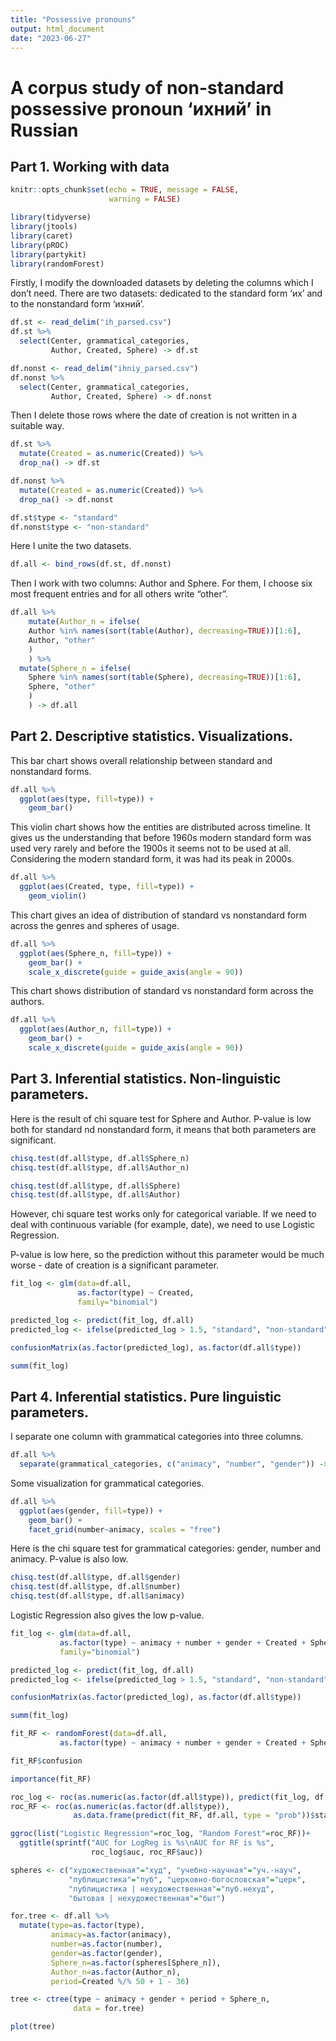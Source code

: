 ---
title: "Possessive pronouns"
output: html_document
date: "2023-06-27"
---
# А corpus study of non-standard possessive pronoun ‘ихний’ in Russian

## Part 1. Working with data

```{r setup, include=FALSE}
knitr::opts_chunk$set(echo = TRUE, message = FALSE,
                      warning = FALSE)
```

```{r}
library(tidyverse)
library(jtools)
library(caret)
library(pROC)
library(partykit)
library(randomForest)
```

Firstly, I modify the downloaded datasets by deleting the columns which I don't need. There are two datasets: dedicated to the standard form 'их' and to the nonstandard form 'ихний'.

```{r}
df.st <- read_delim("ih_parsed.csv")
df.st %>% 
  select(Center, grammatical_categories,
         Author, Created, Sphere) -> df.st
```

```{r}
df.nonst <- read_delim("ihniy_parsed.csv")
df.nonst %>% 
  select(Center, grammatical_categories,
         Author, Created, Sphere) -> df.nonst
```

Then I delete those rows where the date of creation is not written in a suitable way.

```{r}
df.st %>% 
  mutate(Created = as.numeric(Created)) %>% 
  drop_na() -> df.st

df.nonst %>% 
  mutate(Created = as.numeric(Created)) %>% 
  drop_na() -> df.nonst

df.st$type <- "standard"
df.nonst$type <- "non-standard"
```

Here I unite the two datasets.

```{r}
df.all <- bind_rows(df.st, df.nonst)
```

Then I work with two columns: Author and Sphere. For them, I choose six most frequent entries and for all others write "other".

```{r}
df.all %>% 
    mutate(Author_n = ifelse(
    Author %in% names(sort(table(Author), decreasing=TRUE))[1:6],
    Author, "other"
    )
    ) %>% 
  mutate(Sphere_n = ifelse(
    Sphere %in% names(sort(table(Sphere), decreasing=TRUE))[1:6],
    Sphere, "other"
    )
    ) -> df.all
```

## Part 2. Descriptive statistics. Visualizations.

This bar chart shows overall relationship between standard and nonstandard forms.

```{r}
df.all %>% 
  ggplot(aes(type, fill=type)) +
    geom_bar()
```

This violin chart shows how the entities are distributed across timeline. It gives us the understanding that before 1960s modern standard form was used very rarely and before the 1900s it seems not to be used at all. Considering the modern standard form, it was had its peak in 2000s.

```{r}
df.all %>% 
  ggplot(aes(Created, type, fill=type)) + 
    geom_violin()
```

This chart gives an idea of distribution of standard vs nonstandard form across the genres and spheres of usage.

```{r}
df.all %>% 
  ggplot(aes(Sphere_n, fill=type)) +
    geom_bar() +
    scale_x_discrete(guide = guide_axis(angle = 90))
```

This chart shows distribution of standard vs nonstandard form across the authors.

```{r}
df.all %>% 
  ggplot(aes(Author_n, fill=type)) +
    geom_bar() +
    scale_x_discrete(guide = guide_axis(angle = 90))
```

## Part 3. Inferential statistics. Non-linguistic parameters.

Here is the result of chi square test for Sphere and Author. P-value is low both for standard nd nonstandard form, it means that both parameters are significant.

```{r}
chisq.test(df.all$type, df.all$Sphere_n)
chisq.test(df.all$type, df.all$Author_n)

chisq.test(df.all$type, df.all$Sphere)
chisq.test(df.all$type, df.all$Author)
```
However, chi square test works only for categorical variable. If we need to deal with continuous variable (for example, date), we need to use Logistic Regression.

P-value is low here, so the prediction without this parameter would be much worse - date of creation is a significant parameter.

```{r}
fit_log <- glm(data=df.all,
               as.factor(type) ~ Created,
               family="binomial")

predicted_log <- predict(fit_log, df.all)
predicted_log <- ifelse(predicted_log > 1.5, "standard", "non-standard")

confusionMatrix(as.factor(predicted_log), as.factor(df.all$type))

summ(fit_log)
```

## Part 4. Inferential statistics. Pure linguistic parameters.

I separate one column with grammatical categories into three columns.

```{r}
df.all %>% 
  separate(grammatical_categories, c("animacy", "number", "gender")) -> df.all
```

Some visualization for grammatical categories.

```{r}
df.all %>% 
  ggplot(aes(gender, fill=type)) +
    geom_bar() +
    facet_grid(number~animacy, scales = "free")
```

Here is the chi square test for grammatical categories: gender, number and animacy. P-value is also low.

```{r}
chisq.test(df.all$type, df.all$gender)
chisq.test(df.all$type, df.all$number)
chisq.test(df.all$type, df.all$animacy)
```

Logistic Regression also gives the low p-value.

```{r}
fit_log <- glm(data=df.all,
           as.factor(type) ~ animacy + number + gender + Created + Sphere_n,
           family="binomial")

predicted_log <- predict(fit_log, df.all)
predicted_log <- ifelse(predicted_log > 1.5, "standard", "non-standard")

confusionMatrix(as.factor(predicted_log), as.factor(df.all$type))

summ(fit_log)
```

```{r}
fit_RF <- randomForest(data=df.all,
           as.factor(type) ~ animacy + number + gender + Created + Sphere_n)

fit_RF$confusion

importance(fit_RF)
```

```{r}
roc_log <- roc(as.numeric(as.factor(df.all$type)), predict(fit_log, df.all))
roc_RF <- roc(as.numeric(as.factor(df.all$type)),
              as.data.frame(predict(fit_RF, df.all, type = "prob"))$standard)

ggroc(list("Logistic Regression"=roc_log, "Random Forest"=roc_RF))+
  ggtitle(sprintf("AUC for LogReg is %s\nAUC for RF is %s",
                  roc_log$auc, roc_RF$auc))
```

```{r fig.width = 20, fig.height=10}
spheres <- c("художественная"="худ", "учебно-научная"="уч.-науч",
             "публицистика"="пуб", "церковно-богословская"="церк",
             "публицистика | нехудожественная"="пуб.нехуд",
             "бытовая | нехудожественная"="быт")

for.tree <- df.all %>% 
  mutate(type=as.factor(type),
         animacy=as.factor(animacy),
         number=as.factor(number),
         gender=as.factor(gender),
         Sphere_n=as.factor(spheres[Sphere_n]),
         Author_n=as.factor(Author_n),
         period=Created %/% 50 + 1 - 36)

tree <- ctree(type ~ animacy + gender + period + Sphere_n,
              data = for.tree)

plot(tree)
```
